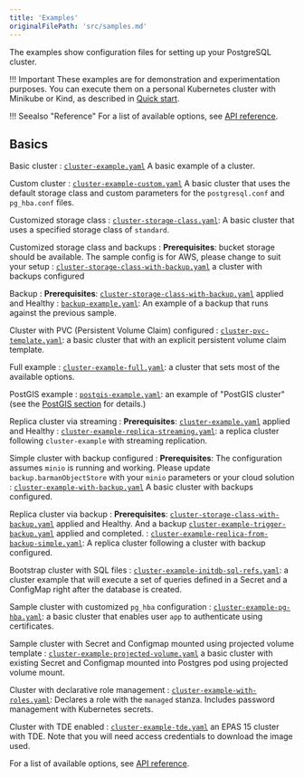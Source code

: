 ```yaml
---
title: 'Examples'
originalFilePath: 'src/samples.md'
---
```


The examples show configuration files for setting up
your PostgreSQL cluster.

!!! Important
    These examples are for demonstration and experimentation
    purposes. You can execute them on a personal Kubernetes cluster with Minikube
    or Kind, as described in [Quick start](quickstart.md).

!!! Seealso "Reference"
    For a list of available options, see [API reference](cloudnative-pg.v1.md).

## Basics

Basic cluster
:  [`cluster-example.yaml`](../samples/cluster-example.yaml)
   A basic example of a cluster.

Custom cluster
:  [`cluster-example-custom.yaml`](../samples/cluster-example-custom.yaml)
   A basic cluster that uses the default storage class and custom parameters for
   the `postgresql.conf` and `pg_hba.conf` files.

Customized storage class
: [`cluster-storage-class.yaml`](../samples/cluster-storage-class.yaml):
   A basic cluster that uses a specified storage class of `standard`.

Customized storage class and backups
:   **Prerequisites**: bucket storage should be available. The sample config is for AWS,
    please change to suit your setup
: [`cluster-storage-class-with-backup.yaml`](../samples/cluster-storage-class-with-backup.yaml) a cluster
   with backups configured

Backup
:   **Prerequisites**: [`cluster-storage-class-with-backup.yaml`](../samples/cluster-storage-class-with-backup.yaml)
    applied and Healthy
: [`backup-example.yaml`](../samples/backup-example.yaml):
  An example of a backup that runs against the previous sample.

Cluster with PVC (Persistent Volume Claim) configured
: [`cluster-pvc-template.yaml`](../samples/cluster-pvc-template.yaml):
   a basic cluster that with an explicit persistent volume claim template.

Full example
: [`cluster-example-full.yaml`](../samples/cluster-example-full.yaml):
   a cluster that sets most of the available options.

PostGIS example
: [`postgis-example.yaml`](../samples/postgis-example.yaml):
   an example of "PostGIS cluster" (see the [PostGIS section](postgis.md) for details.)

Replica cluster via streaming
:   **Prerequisites**: [`cluster-example.yaml`](../samples/cluster-example.yaml)
    applied and Healthy
:   [`cluster-example-replica-streaming.yaml`](../samples/cluster-example-replica-streaming.yaml): a replica cluster following `cluster-example` with streaming replication.

Simple cluster with backup configured
:   **Prerequisites**: The configuration assumes `minio` is running and working.
    Please update `backup.barmanObjectStore` with your `minio` parameters or your cloud solution
:  [`cluster-example-with-backup.yaml`](../samples/cluster-example-with-backup.yaml)
   A basic cluster with backups configured.

Replica cluster via backup
:   **Prerequisites**:
    [`cluster-storage-class-with-backup.yaml`](../samples/cluster-storage-class-with-backup.yaml) applied and Healthy.
    And a backup
    [`cluster-example-trigger-backup.yaml`](../samples/cluster-example-trigger-backup.yaml)
    applied and completed.
: [`cluster-example-replica-from-backup-simple.yaml`](../samples/cluster-example-replica-from-backup-simple.yaml):
   A replica cluster following a cluster with backup configured.

Bootstrap cluster with SQL files
: [`cluster-example-initdb-sql-refs.yaml`](../samples/cluster-example-initdb-sql-refs.yaml):
   a cluster example that will execute a set of queries defined in a Secret and a ConfigMap right after the database is created.

Sample cluster with customized `pg_hba` configuration
: [`cluster-example-pg-hba.yaml`](../samples/cluster-example-pg-hba.yaml):
  a basic cluster that enables user `app` to authenticate using certificates.

Sample cluster with Secret and Configmap mounted using projected volume template
: [`cluster-example-projected-volume.yaml`](../samples/cluster-example-projected-volume.yaml)
  a basic cluster with existing Secret and Configmap mounted into Postgres pod using projected volume mount.

Cluster with declarative role management
: [`cluster-example-with-roles.yaml`](../samples/cluster-example-with-roles.yaml):
  Declares a role with the `managed` stanza. Includes password management with
  Kubernetes secrets.

Cluster with TDE enabled
: [`cluster-example-tde.yaml`](../samples/cluster-example-tde.yaml)
  an EPAS 15 cluster with TDE. Note that you will need access credentials
  to download the image used.

For a list of available options, see [API reference](cloudnative-pg.v1.md).
